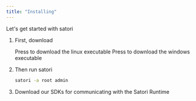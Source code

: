 ```yaml
---
title: "Installing"
---
```


Let's get started with satori

1. First, download

   <CardGroup cols={2}>
     <Card title="Linux" icon="linux" href="https://satoridb.com/linux/satori">
       Press to download the linux executable
     </Card>
     <Card title="Windows" icon="windows" href="https://satoridb.com/win/satori.exe">
       Press to download the windows executable
     </Card>
   </CardGroup>
2. Then run satori

   ```bash
   satori -a root admin
   ```
3. Download our SDKs for communicating with the Satori Runtime

<Card title="SDKs" icon="code" color="#2286df">
  
</Card>